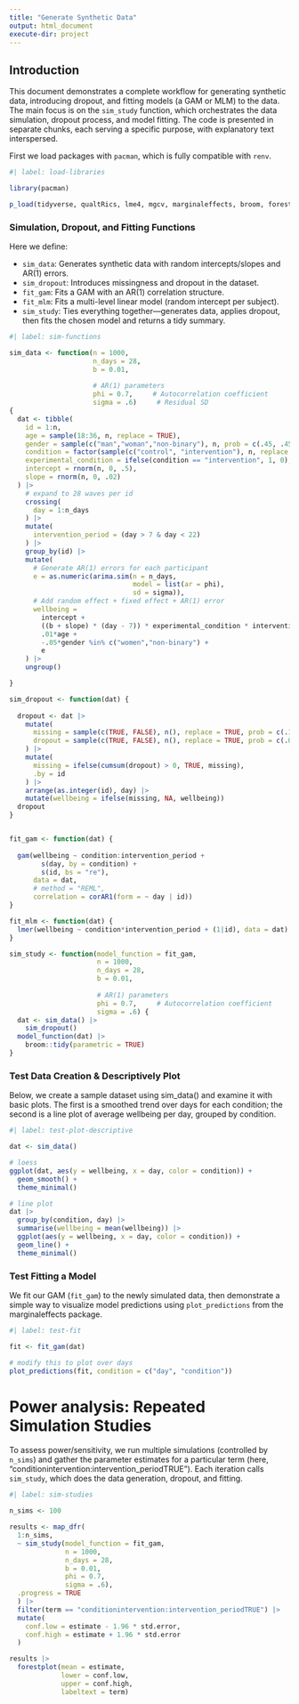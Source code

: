 ```yaml
---
title: "Generate Synthetic Data"
output: html_document
execute-dir: project
---
```


## Introduction

This document demonstrates a complete workflow for generating synthetic data, introducing dropout, and fitting models (a GAM or MLM) to the data. The main focus is on the `sim_study` function, which orchestrates the data simulation, dropout process, and model fitting. The code is presented in separate chunks, each serving a specific purpose, with explanatory text interspersed.

First we load packages with `pacman`, which is fully compatible with `renv`.
```r
#| label: load-libraries

library(pacman)

p_load(tidyverse, qualtRics, lme4, mgcv, marginaleffects, broom, forestplot)

```

### Simulation, Dropout, and Fitting Functions

Here we define:

- `sim_data`: Generates synthetic data with random intercepts/slopes and AR(1) errors.
- `sim_dropout`: Introduces missingness and dropout in the dataset.
- `fit_gam`: Fits a GAM with an AR(1) correlation structure.
- `fit_mlm`: Fits a multi-level linear model (random intercept per subject).
- `sim_study`: Ties everything together—generates data, applies dropout, then fits the chosen model and returns a tidy summary.

```r
#| label: sim-functions

sim_data <- function(n = 1000,
                     n_days = 28,
                     b = 0.01,
                     
                     # AR(1) parameters
                     phi = 0.7,     # Autocorrelation coefficient
                     sigma = .6)     # Residual SD
{
  dat <- tibble(
    id = 1:n,
    age = sample(18:36, n, replace = TRUE),
    gender = sample(c("man","woman","non-binary"), n, prob = c(.45, .45, .1), replace = TRUE),
    condition = factor(sample(c("control", "intervention"), n, replace = TRUE)),
    experimental_condition = ifelse(condition == "intervention", 1, 0),
    intercept = rnorm(n, 0, .5),
    slope = rnorm(n, 0, .02)
  ) |> 
    # expand to 28 waves per id
    crossing(
      day = 1:n_days
    ) |> 
    mutate(
      intervention_period = (day > 7 & day < 22)
    ) |> 
    group_by(id) |> 
    mutate(
      # Generate AR(1) errors for each participant
      e = as.numeric(arima.sim(n = n_days, 
                               model = list(ar = phi), 
                               sd = sigma)),
      # Add random effect + fixed effect + AR(1) error
      wellbeing = 
        intercept + 
        ((b + slope) * (day - 7)) * experimental_condition * intervention_period + 
        .01*age +
        -.05*gender %in% c("women","non-binary") +
        e
    ) |> 
    ungroup()

}

sim_dropout <- function(dat) {
  
  dropout <- dat |> 
    mutate(
      missing = sample(c(TRUE, FALSE), n(), replace = TRUE, prob = c(.10, .90)),
      dropout = sample(c(TRUE, FALSE), n(), replace = TRUE, prob = c(.01, .99))
    ) |>
    mutate(
      missing = ifelse(cumsum(dropout) > 0, TRUE, missing),
      .by = id
    ) |>
    arrange(as.integer(id), day) |> 
    mutate(wellbeing = ifelse(missing, NA, wellbeing))
  dropout
}


fit_gam <- function(dat) {
  
  gam(wellbeing ~ condition:intervention_period + 
        s(day, by = condition) +
        s(id, bs = "re"),
      data = dat,
      # method = "REML",
      correlation = corAR1(form = ~ day | id))
}

fit_mlm <- function(dat) {
  lmer(wellbeing ~ condition*intervention_period + (1|id), data = dat)
}

sim_study <- function(model_function = fit_gam,
                      n = 1000,
                      n_days = 28,
                      b = 0.01,
                      
                      # AR(1) parameters
                      phi = 0.7,     # Autocorrelation coefficient
                      sigma = .6) {
  dat <- sim_data() |> 
    sim_dropout()
  model_function(dat) |> 
    broom::tidy(parametric = TRUE)
}

```


### Test Data Creation & Descriptively Plot
Below, we create a sample dataset using sim_data() and examine it with basic plots. The first is a smoothed trend over days for each condition; the second is a line plot of average wellbeing per day, grouped by condition.

```r
#| label: test-plot-descriptive

dat <- sim_data()

# loess
ggplot(dat, aes(y = wellbeing, x = day, color = condition)) +
  geom_smooth() + 
  theme_minimal()

# line plot
dat |> 
  group_by(condition, day) |> 
  summarise(wellbeing = mean(wellbeing)) |> 
  ggplot(aes(y = wellbeing, x = day, color = condition)) +
  geom_line() + 
  theme_minimal()

```

### Test Fitting a Model

We fit our GAM (`fit_gam`) to the newly simulated data, then demonstrate a simple way to visualize model predictions using `plot_predictions` from the marginaleffects package.

```r
#| label: test-fit

fit <- fit_gam(dat)

# modify this to plot over days
plot_predictions(fit, condition = c("day", "condition"))
```

# Power analysis: Repeated Simulation Studies

To assess power/sensitivity, we run multiple simulations (controlled by `n_sims`) and gather the parameter estimates for a particular term (here, "conditionintervention:intervention_periodTRUE"). Each iteration calls `sim_study`, which does the data generation, dropout, and fitting.

```r
#| label: sim-studies

n_sims <- 100

results <- map_dfr(
  1:n_sims, 
  ~ sim_study(model_function = fit_gam,
              n = 1000,
              n_days = 28,
              b = 0.01,
              phi = 0.7,
              sigma = .6),
  .progress = TRUE
  ) |> 
  filter(term == "conditionintervention:intervention_periodTRUE") |> 
  mutate(
    conf.low = estimate - 1.96 * std.error,
    conf.high = estimate + 1.96 * std.error
  )

results |>
  forestplot(mean = estimate,
             lower = conf.low,
             upper = conf.high,
             labeltext = term)

```

